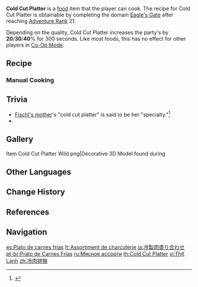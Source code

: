 {{Food Infobox
|id              = 108060
|name            = Cold Cut Platter
|description     = A plate of cold cut meat.
|desc_suspicious = Seems a little too cold, probably not good for those with bad teeth or sensitive stomachs.
|desc_basic      = An equal balance of bacon, ham and sausage keeps everyone happy.
|desc_delicious  = The seasoning is just delightful enough to bring out the flavors perfectly. With a mouth full of meaty ecstasy, one worries about nothing.
|type            = ATK-Boosting Dishes
|effectType      = ATK Up
|effect          = Increases all party members' {{Color|Physical DMG}} by (var1)% for 300s.
|eff_att1        = Physical DMG Bonus
|eff_suspicious1 = 20
|eff_basic1      = 30
|eff_delicious1  = 40
|quality         = 3
|variant         = Die Heilige Sinfonie
|region          = Mondstadt
|recipe          = [[Eagle's Gate]] Domain
}}
'''Cold Cut Platter''' is a [[food]] item that the player can cook. The recipe for Cold Cut Platter is obtainable by completing the domain [[Eagle's Gate]] after reaching [[Adventure Rank]] 21.

Depending on the quality, Cold Cut Platter increases the party's {{Color|Physical DMG}} by '''20'''/'''30'''/'''40'''% for 300 seconds. Like most foods, this has no effect for other players in [[Co-Op Mode]].

{{Special Dish|Fischl|Die Heilige Sinfonie}}

==Recipe==
{{Recipe
|type = Cooking
|Ham = 1
|Bacon = 1
|Sausage = 1
|Mint = 1
|sort = Ham;Bacon;Sausage;Mint
}}

===Manual Cooking===
{{Manual Cooking}}

==Trivia==
* [[Fischl's Mother|Fischl's mother]]'s "cold cut platter" is said to be her "specialty."<ref>{{Ref/Quest|The Ancient Azure Stars (Part 3)}}</ref>
* {{Related Items|type=variant}}

==Gallery==
<gallery>
Item Cold Cut Platter Wild.png|Decorative 3D Model found during {{Quest|Lantern Rite, Big Business?}}
</gallery>

==Other Languages==
{{Other Languages
|en      = Cold Cut Platter
|zhs     = 冷肉拼盘
|zhs_rm  = Lěng Ròu Pīnpán
|zht     = 冷肉拼盤
|zht_rm  = Lěng Ròu Pīnpán
|zh_tl   = Cold Meat Platter
|ja      = 冷製肉盛り合わせ
|ja_rm   = Reisei Niku Moriawase
|ja_tl   = Cold Meat Assortment
|ko      = 냉채수육
|ko_rm   = Naengchae Suyuk
|ko_tl   = Chilled Vegetables Meat Slices
|es      = Plato de carnes frías
|es_tl   = Plate of Cold Meats
|fr      = Assortiment de charcuterie
|fr_tl   = {{W|Charcuterie}} Selection
|ru      = Мясное ассорти
|ru_tl   = Meat Platter
|th      = Cold Cut Platter
|vi      = Thịt Lạnh
|vi_tl   = Cold Meat
|de      = Kalte Fleischplatte
|de_tl   = Cold Meat Platter
|id      = Cold Cut Platter
|pt      = Prato de Carnes Frias
|pt_tl   = 
|tr      = Şarküteri Tabağı
|tr_tl   = Charcuterie Platter 
|it      = Piatto di salumi
|it_tl   = Cured Meat Plate
}}

==Change History==
{{Change History|1.0}}

==References==
{{Reflist}}

==Navigation==
{{Food Navbox}}

[[es:Plato de carnes frías]]
[[fr:Assortiment de charcuterie]]
[[ja:冷製肉盛り合わせ]]
[[pt-br:Prato de Carnes Frias]]
[[ru:Мясное ассорти]]
[[th:Cold Cut Platter]]
[[vi:Thịt Lạnh]]
[[zh:冷肉拼盤]]
